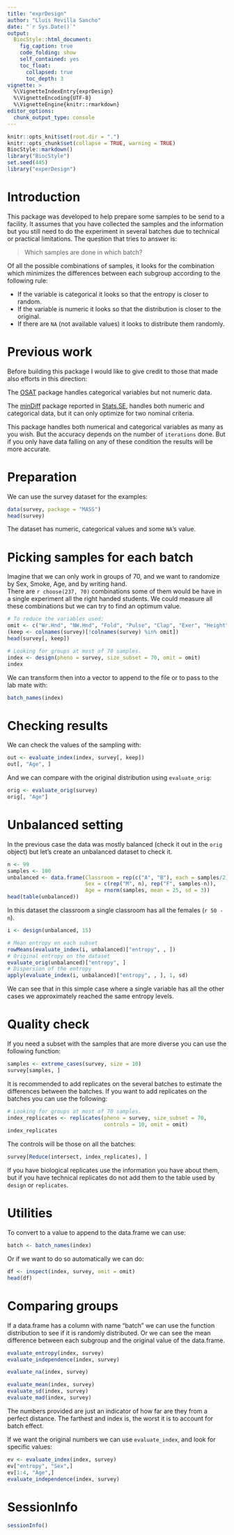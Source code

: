 ```yaml
---
title: "exprDesign"
author: "Lluís Revilla Sancho"
date: "`r Sys.Date()`"
output:
  BiocStyle::html_document:
    fig_caption: true
    code_folding: show
    self_contained: yes
    toc_float:
      collapsed: true
      toc_depth: 3
vignette: >
  %\VignetteIndexEntry{exprDesign}
  %\VignetteEncoding{UTF-8}
  %\VignetteEngine{knitr::rmarkdown}
editor_options: 
  chunk_output_type: console
---
```


```r
knitr::opts_knit$set(root.dir = ".")
knitr::opts_chunk$set(collapse = TRUE, warning = TRUE)
BiocStyle::markdown()
library("BiocStyle")
set.seed(445)
library("experDesign")
```

# Introduction

This package was developed to help prepare some samples to be send to a 
facility. It assumes that you have collected the samples and the information 
but you still need to do the experiment in several batches due to technical or 
practical limitations. The question that tries to answer is: 

> Which samples are done in which batch?

Of all the possible combinations of samples, it looks for the combination which 
minimizes the differences between each subgroup according to the following rule:

 - If the variable is categorical it looks so that the entropy is closer to random.
 - If the variable is numeric it looks so that the distribution is closer to the original.
 - If there are `NA` (not available values) it looks to distribute them randomly.

# Previous work

Before building this package I would like to give credit to those that made 
also efforts in this direction:

The [OSAT](https://bioconductor.org/packages/OSAT/) package handles categorical 
variables but not numeric data.

The [minDiff](https://github.com/m-Py/minDiff) package reported in [Stats.SE](https://stats.stackexchange.com/a/326015/105234), handles both 
numeric and categorical data, but it can only optimize for two nominal criteria.

This package handles both numerical and categorical variables as many as you 
wish. But the accuracy depends on the number of `iterations` done. 
But if you only have data falling on any of these condition the results will be 
more accurate.

# Preparation

We can use the survey dataset for the examples:
```r
data(survey, package = "MASS") 
head(survey)
```

The dataset has numeric, categorical values and some `NA`'s value.

# Picking samples for each batch

Imagine that we can only work in groups of 70, and we want to randomize by Sex, 
Smoke, Age, and by writing hand.  
There are `r choose(237, 70)` combinations some of them would be have in a 
single experiment all the right handed students. We could measure all these combinations
but we can try to find an optimum value.

```r
# To reduce the variables used:
omit <- c("Wr.Hnd", "NW.Hnd", "Fold", "Pulse", "Clap", "Exer", "Height", "M.I")
(keep <- colnames(survey)[!colnames(survey) %in% omit])
head(survey[, keep])

# Looking for groups at most of 70 samples.
index <- design(pheno = survey, size_subset = 70, omit = omit)
index
```

We can transform then into a vector to append to the file or to pass to the lab mate with:
```r
batch_names(index)
```

# Checking results

We can check the values of the sampling with:

```r
out <- evaluate_index(index, survey[, keep])
out[, "Age", ]
```

And we can compare with the original distribution using `evaluate_orig`:

```r
orig <- evaluate_orig(survey)
orig[, "Age"]
```


# Unbalanced setting

In the previous case the data was mostly balanced (check it out in the `orig` object) 
but let's create an unbalanced dataset to check it.

```r
n <- 99
samples <- 100
unbalanced <- data.frame(Classroom = rep(c("A", "B"), each = samples/2),
                         Sex = c(rep("M", n), rep("F", samples-n)),
                         Age = rnorm(samples, mean = 25, sd = 3))
head(table(unbalanced))
```

In this dataset the classroom a single classroom has all the females (`r 50 -n`).

```r
i <- design(unbalanced, 15)

# Mean entropy en each subset
rowMeans(evaluate_index(i, unbalanced)["entropy", , ])
# Original entropy on the dataset
evaluate_orig(unbalanced)["entropy", ]
# Dispersion of the entropy
apply(evaluate_index(i, unbalanced)["entropy", , ], 1, sd)
```
We can see that in this simple case where a single variable has all the other cases we approximately reached the same entropy levels. 

# Quality check

If you need a subset with the samples that are more diverse you can use the 
following function:

```r
samples <- extreme_cases(survey, size = 10)
survey[samples, ]
```

It is recommended to add replicates on the several batches to estimate the differences between the batches. If you want to add replicates on the batches you can use the following:

```r
# Looking for groups at most of 70 samples.
index_replicates <- replicates(pheno = survey, size_subset = 70, 
                               controls = 10, omit = omit)
index_replicates
```

The controls will be those on all the batches:

```r
survey[Reduce(intersect, index_replicates), ]
```

If you have biological replicates use the information you have about them, 
but if you have technical replicates do not add them to the table used by 
`design` or `replicates`.

# Utilities

To convert to a value to append to the data.frame we can use:
```r
batch <- batch_names(index)
```

Or if we want to do so automatically we can do:
```r
df <- inspect(index, survey, omit = omit)
head(df)
```

# Comparing groups

If a data.frame has a column with name "batch" we can use the function 
distribution to see if it is randomly distributed. Or we can see the mean 
difference between each subgroup and the original value of the data.frame.

```r
evaluate_entropy(index, survey)
evaluate_independence(index, survey)

evaluate_na(index, survey)

evaluate_mean(index, survey)
evaluate_sd(index, survey)
evaluate_mad(index, survey)
```

The numbers provided are just an indicator of how far are they from a perfect 
distance. The farthest and index is, the worst it is to account for batch effect.

If we want the original numbers we can use `evaluate_index`, and look for specific values:
```r
ev <- evaluate_index(index, survey)
ev["entropy", "Sex",]
ev[1:4, "Age",]
evaluate_independence(index, survey)
```

# SessionInfo

```r
sessionInfo()
```


